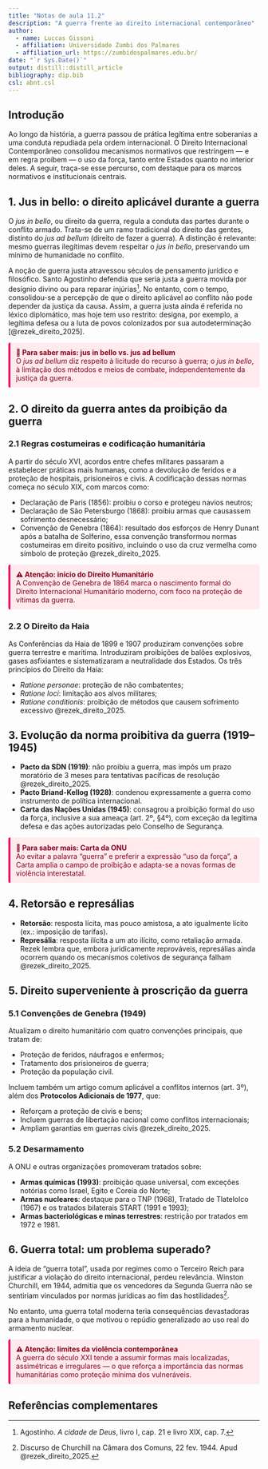 ```yaml
---
title: "Notas de aula 11.2"
description: "A guerra frente ao direito internacional contemporâneo"
author:
  - name: Luccas Gissoni
  - affiliation: Universidade Zumbi dos Palmares
  - affiliation_url: https://zumbidospalmares.edu.br/
date: "`r Sys.Date()`"
output: distill::distill_article
bibliography: dip.bib
csl: abnt.csl
---
```


## Introdução

Ao longo da história, a guerra passou de prática legítima entre soberanias a uma conduta repudiada pela ordem internacional. O Direito Internacional Contemporâneo consolidou mecanismos normativos que restringem — e em regra proíbem — o uso da força, tanto entre Estados quanto no interior deles. A seguir, traça-se esse percurso, com destaque para os marcos normativos e institucionais centrais.

## 1. Jus in bello: o direito aplicável durante a guerra

O *jus in bello*, ou direito da guerra, regula a conduta das partes durante o conflito armado. Trata-se de um ramo tradicional do direito das gentes, distinto do *jus ad bellum* (direito de fazer a guerra). A distinção é relevante: mesmo guerras ilegítimas devem respeitar o *jus in bello*, preservando um mínimo de humanidade no conflito.

A noção de guerra justa atravessou séculos de pensamento jurídico e filosófico. Santo Agostinho defendia que seria justa a guerra movida por desígnio divino ou para reparar injúrias[^1]. No entanto, com o tempo, consolidou-se a percepção de que o direito aplicável ao conflito não pode depender da justiça da causa. Assim, a guerra justa ainda é referida no léxico diplomático, mas hoje tem uso restrito: designa, por exemplo, a legítima defesa ou a luta de povos colonizados por sua autodeterminação [@rezek_direito_2025].

<div class="warning" style='background-color: rgb(255, 235, 238); color: rgb(136, 0, 27); border-left: solid rgb(245, 0, 87) 4px; border-radius: 4px; padding:0.8em; margin-bottom: 1em'>
<span>
<b>📌 Para saber mais: jus in bello vs. jus ad bellum</b><br>
O <i>jus ad bellum</i> diz respeito à licitude do recurso à guerra; o <i>jus in bello</i>, à limitação dos métodos e meios de combate, independentemente da justiça da guerra.
</span></div>

## 2. O direito da guerra antes da proibição da guerra

### 2.1 Regras costumeiras e codificação humanitária

A partir do século XVI, acordos entre chefes militares passaram a estabelecer práticas mais humanas, como a devolução de feridos e a proteção de hospitais, prisioneiros e civis. A codificação dessas normas começa no século XIX, com marcos como:

- Declaração de Paris (1856): proibiu o corso e protegeu navios neutros;
- Declaração de São Petersburgo (1868): proibiu armas que causassem sofrimento desnecessário;
- Convenção de Genebra (1864): resultado dos esforços de Henry Dunant após a batalha de Solferino, essa convenção transformou normas costumeiras em direito positivo, incluindo o uso da cruz vermelha como símbolo de proteção @rezek_direito_2025.

<div class="warning" style='background-color: rgb(255, 235, 238); color: rgb(136, 0, 27); border-left: solid rgb(245, 0, 87) 4px; border-radius: 4px; padding:0.8em; margin-bottom: 1em'>
<span>
<b>⚠️ Atenção: início do Direito Humanitário</b><br>
A Convenção de Genebra de 1864 marca o nascimento formal do Direito Internacional Humanitário moderno, com foco na proteção de vítimas da guerra.
</span></div>

### 2.2 O Direito da Haia

As Conferências da Haia de 1899 e 1907 produziram convenções sobre guerra terrestre e marítima. Introduziram proibições de balões explosivos, gases asfixiantes e sistematizaram a neutralidade dos Estados. Os três princípios do Direito da Haia:

- *Ratione personae*: proteção de não combatentes;
- *Ratione loci*: limitação aos alvos militares;
- *Ratione conditionis*: proibição de métodos que causem sofrimento excessivo @rezek_direito_2025.

## 3. Evolução da norma proibitiva da guerra (1919–1945)

- **Pacto da SDN (1919)**: não proibiu a guerra, mas impôs um prazo moratório de 3 meses para tentativas pacíficas de resolução @rezek_direito_2025.
- **Pacto Briand-Kellog (1928)**: condenou expressamente a guerra como instrumento de política internacional.
- **Carta das Nações Unidas (1945)**: consagrou a proibição formal do uso da força, inclusive a sua ameaça (art. 2º, §4º), com exceção da legítima defesa e das ações autorizadas pelo Conselho de Segurança.

<div class="warning" style='background-color: rgb(255, 235, 238); color: rgb(136, 0, 27); border-left: solid rgb(245, 0, 87) 4px; border-radius: 4px; padding:0.8em; margin-bottom: 1em'>
<span>
<b>📌 Para saber mais: Carta da ONU</b><br>
Ao evitar a palavra “guerra” e preferir a expressão “uso da força”, a Carta amplia o campo de proibição e adapta-se a novas formas de violência interestatal.
</span></div>

## 4. Retorsão e represálias

- **Retorsão**: resposta lícita, mas pouco amistosa, a ato igualmente lícito (ex.: imposição de tarifas).
- **Represália**: resposta ilícita a um ato ilícito, como retaliação armada. Rezek lembra que, embora juridicamente reprováveis, represálias ainda ocorrem quando os mecanismos coletivos de segurança falham @rezek_direito_2025.

## 5. Direito superveniente à proscrição da guerra

### 5.1 Convenções de Genebra (1949)

Atualizam o direito humanitário com quatro convenções principais, que tratam de:

- Proteção de feridos, náufragos e enfermos;
- Tratamento dos prisioneiros de guerra;
- Proteção da população civil.

Incluem também um artigo comum aplicável a conflitos internos (art. 3º), além dos **Protocolos Adicionais de 1977**, que:

- Reforçam a proteção de civis e bens;
- Incluem guerras de libertação nacional como conflitos internacionais;
- Ampliam garantias em guerras civis @rezek_direito_2025.

### 5.2 Desarmamento

A ONU e outras organizações promoveram tratados sobre:

- **Armas químicas (1993)**: proibição quase universal, com exceções notórias como Israel, Egito e Coreia do Norte;
- **Armas nucleares**: destaque para o TNP (1968), Tratado de Tlatelolco (1967) e os tratados bilaterais START (1991 e 1993);
- **Armas bacteriológicas e minas terrestres**: restrição por tratados em 1972 e 1981.

## 6. Guerra total: um problema superado?

A ideia de “guerra total”, usada por regimes como o Terceiro Reich para justificar a violação do direito internacional, perdeu relevância. Winston Churchill, em 1944, admitia que os vencedores da Segunda Guerra não se sentiriam vinculados por normas jurídicas ao fim das hostilidades[^2].

No entanto, uma guerra total moderna teria consequências devastadoras para a humanidade, o que motivou o repúdio generalizado ao uso real do armamento nuclear.

<div class="warning" style='background-color: rgb(255, 235, 238); color: rgb(136, 0, 27); border-left: solid rgb(245, 0, 87) 4px; border-radius: 4px; padding:0.8em; margin-bottom: 1em'>
<span>
<b>⚠️ Atenção: limites da violência contemporânea</b><br>
A guerra do século XXI tende a assumir formas mais localizadas, assimétricas e irregulares — o que reforça a importância das normas humanitárias como proteção mínima dos vulneráveis.
</span></div>

## Referências complementares

[^1]: Agostinho. *A cidade de Deus*, livro I, cap. 21 e livro XIX, cap. 7.
[^2]: Discurso de Churchill na Câmara dos Comuns, 22 fev. 1944. Apud @rezek_direito_2025.






